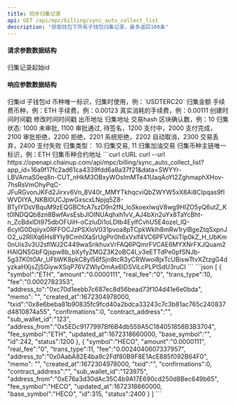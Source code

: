 ---
title: 同步归集记录
api: GET /api/mpc/billing/sync_auto_collect_list
description: "获取钱包下所有子钱包归集记录，最多返回100条"
---

#### 请求参数数据结构
<ParamField query="max_id" type="string" required>
    归集记录起始id
</ParamField>



#### 响应参数数据结构
<ResponseField type="object[ ]">
    <Expandable title="object">
        <ResponseField name="id" type="integer">归集id</ResponseField>
        <ResponseField name="sub_wallet_id" type="integer">子钱包id</ResponseField>
        <ResponseField name="symbol" type="string">币种唯一标识，归集时使用，例：`USDTERC20`</ResponseField>
        <ResponseField name="amount" type="string">归集金额</ResponseField>
        <ResponseField name="fee_symbol" type="string">手续费币种，例：ETH</ResponseField>
        <ResponseField name="fee" type="string">手续费，例：0.00123</ResponseField>
        <ResponseField name="real_fee" type="string">真实消耗的手续费，例：0.00111</ResponseField>
        <ResponseField name="created_at" type="long">创建时间时间戳</ResponseField>
        <ResponseField name="updated_at" type="long">修改时间时间戳</ResponseField>
        <ResponseField name="address_from" type="string">出币地址</ResponseField>
        <ResponseField name="address_to" type="string">归集地址</ResponseField>
        <ResponseField name="txid" type="string">交易hash</ResponseField>
        <ResponseField name="confirmations" type="integer">区块确认数，例：10</ResponseField>
        <ResponseField name="status" type="integer">归集状态: 1000 未审批, 1100 审批通过, 待签名，1200 支付中，2000 支付完成，2100 审批拒绝，2200 拒绝，2201 系统拒绝，2202 自动取消，2300 交易丢弃，2400 支付失败</ResponseField>
        <ResponseField name="trans_type" type="integer">归集类型： 10.归集交易, 11.归集加油交易</ResponseField>
        <ResponseField name="base_symbol" type="string">归集币种主链唯一标识，例：ETH</ResponseField>
        <ResponseField name="contract_address" type="string">归集币种合约地址</ResponseField>
    </Expandable>
</ResponseField>



<RequestExample>
  ```curl cURL
  curl
  --url https://openapi.chainup.com/api/mpc/billing/sync_auto_collect_list?app_id=16a9f17fc2ad61ca4339fdd6a8a37f21&data=SWYYr-LBVAmaS0eq8n-CUT_nHkM3OBxyWOsImMTe41UaqAoYI2ZghmaphXHov-7hsRsVmOhyPqC-JFuRGvonJKFd2Jirxv6Vn_8V40r_MMYTkhqcviQbZWYW5xX8Ai8CIpqas9fIWVDIYA_NKBl0UCJpwGxscxLNpjq5Z8-BTyIYDsVBquM9zEQGBCfcA7szD9n2fN_loSkoexlwqV8wg9HIZO5yQ6utZ_Kt0lNDQQb8zn8BwfAvsEsbJlOINUAqhxh1vV_AJ4bXn2uYx8TaYcBht-n_ZcBdxIDt975dbOFUiH-oCzIuDi1oLDtb4EylfCvhU5E4ozel_lQ-6cyIG0Dqiiyx0RFFOCJzPSXIoV031pvoa8pTCpkWklh8mRw1rylBgeZtqSxpnJO2_u2RIlXq6Hs8Yly9CmhIXaSrUgPir0h6xVxlf4VC6PFVCkiiTlp0kZ_H_UbKm0nUis3v3U2sflWJ2C449waSrikhuxVrFAQ6PQmrFVCAE6MYXNrFXJQuam2HAIQNSGbFQjspw8b_bXyfyZMGZ3K2oBC4I_v3eETTdPe0pfSNJb-5g37K0tOAr_UFbWK8pkC8yl56fSjn8tcR3yCRWwoi8jxTcUBiswTtvXZtzgG4dyzkaHXjsZjSGiywXSqP76VZWlyOmAx6IDSViLcPLPISdU3ruCI
  ```
</RequestExample>



<ResponseExample>
```json
[
    {
        "symbol":"ETH",
        "amount":"0.0000111",
        "real_fee":"0",
        "trans_type":10,
        "fee":"0.0002782353",
        "address_to":"0xc70d1eebb7c687ec8d56bead73f104d41e6e0bda",
        "memo": "",
        "created_at":1672304978000,
        "txid":"0x8e6beba81b90835fc9fcd40a2bdca33243c7c3b81ac765c240837d4810874a55",
        "confirmations":0,
        "contract_address":"",
        "sub_wallet_id":"123",
        "address_from":"0x5EDc9177997Bf6B4db559A5C184051858B3B3704",
        "fee_symbol":"ETH",
        "updated_at":1672318660000,
        "base_symbol":"",
        "id":242,
        "status":1200
    },
    {
        "symbol":"HECO",
        "amount":"0.0000111",
        "real_fee":"0",
        "trans_type":11,
        "fee":"0.0024040607337957",
        "address_to":"0x0AabA82E4ba9c2Fdf80B9F8E1AcE885f092B64F0",
        "memo": "",
        "created_at":1672304978000,
        "txid":"",
        "confirmations":0,
        "contract_address":"",
        "sub_wallet_id":"123975",
        "address_from":"0xE76a3d30dAc35C4b9A17E690cd250d8Bec649b65",
        "fee_symbol":"HECO",
        "updated_at":1672318660000,
        "base_symbol":"HECO",
        "id":315,
        "status":2400
    }
]
```
</ResponseExample>